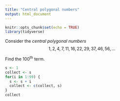 ```yaml
---
title: "Central polygonal numbers"
output: html_document
---
```


```r
knitr::opts_chunk$set(echo = TRUE)
library(tidyverse)
```

Consider the _central polygonal numbers_
$$1, 2, 4, 7, 11, 16, 22, 29, 37, 46, 56, \ldots$$

Find the 100$^\text{th}$ term.

```r
s <- 1
collect <- s
for(i in 1:99) {
  s <- s + i
  collect <- c(collect, s)
}
collect
```

